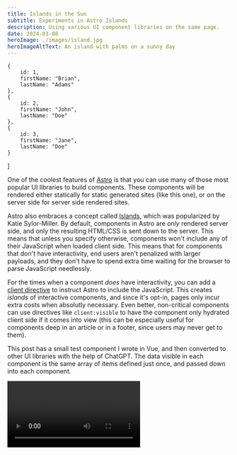 ```yaml
---
title: Islands in the Sun
subtitle: Experiments in Astro Islands
description: Using various UI component libraries on the same page.
date: 2024-03-08
heroImage: ./images/island.jpg
heroImageAltText: An island with palms on a sunny day
---
```





    {
        id: 1,
        firstName: "Brian",
        lastName: "Adams"
    },
    {
        id: 2,
        firstName: "John",
        lastName: "Doe"
    },
    {
        id: 3,
        firstName: "Jane",
        lastName: "Doe"
    }
]

One of the coolest features of [Astro](https://astro.build) is that you can use many of those most popular UI libraries to build components. These components will be rendered either statically for static generated sites (like this one), or on the server side for server side rendered sites.

Astro also embraces a concept called [Islands](https://docs.astro.build/en/concepts/islands/), which was popularized by Katie Sylor-Miller. By default, components in Astro are *only* rendered server side, and only the resulting HTML/CSS is sent down to the server. This means that unless you specify otherwise, components won't include any of their JavaScript when loaded client side. This means that for components that don't have interactivity, end users aren't penalized with larger payloads, and they don't have to spend extra time waiting for the browser to parse JavaScript needlessly.

For the times when a component *does* have interactivity, you can add a [client directive](https://docs.astro.build/en/reference/directives-reference/#client-directives) to instruct Astro to include the JavaScript. This creates *islands* of interactive components, and since it's opt-in, pages only incur extra costs when absolutly necessary.  Even better, non-critical components can use directives like ``client:visible`` to have the component only hydrated client side if it comes into view (this can be especially useful for components deep in an article or in a footer, since users may never get to them).

This post has a small test component I wrote in Vue, and then converted to other UI libraries with the help of ChatGPT. The data visible in each component is the same array of items defined just once, and passed down into each component.

<VueComponent client:visible data={testData} />

<ReactComponent client:visible data={testData} />

<LitComponent client:visible data={testData} />

<PreactComponent client:visible data={testData} />

<AlpineComponent data={testData} />

<Video videoSrc="https://www.youtube.com/embed/erG5rgNYSdk?si=mJHzUT2-rR5xL-tx" />